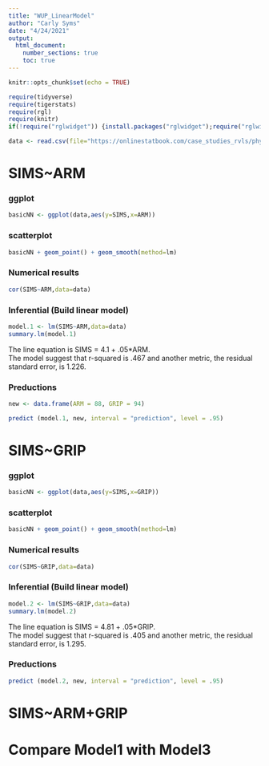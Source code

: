 ```yaml
---
title: "WUP_LinearModel"
author: "Carly Syms"
date: "4/24/2021"
output: 
  html_document:
    number_sections: true
    toc: true
---
```


```r
knitr::opts_chunk$set(echo = TRUE)
```

```r
require(tidyverse)
require(tigerstats)
require(rgl)
require(knitr)
if(!require("rglwidget")) {install.packages("rglwidget");require("rglwidget")}
```

```r
data <- read.csv(file="https://onlinestatbook.com/case_studies_rvls/physical_strength/data.txt",sep="",header=TRUE)  
```

# SIMS~ARM

### ggplot 

```r
basicNN <- ggplot(data,aes(y=SIMS,x=ARM))
```
  
### scatterplot

```r
basicNN + geom_point() + geom_smooth(method=lm)
```  
  
### Numerical results

```r
cor(SIMS~ARM,data=data)
``` 

### Inferential  (Build linear model)
  
```r
model.1 <- lm(SIMS~ARM,data=data)
summary.lm(model.1)
```

The line equation is SIMS = 4.1 + .05*ARM.  
The model suggest that r-squared is .467 and another metric, the residual standard error, is 1.226.

### Preductions

```r
new <- data.frame(ARM = 88, GRIP = 94)
```
```r
predict (model.1, new, interval = "prediction", level = .95)
```

# SIMS~GRIP

### ggplot 

```r
basicNN <- ggplot(data,aes(y=SIMS,x=GRIP))
```
  
### scatterplot

```r
basicNN + geom_point() + geom_smooth(method=lm)
```  
  
### Numerical results

```r
cor(SIMS~GRIP,data=data)
``` 

### Inferential  (Build linear model)
  
```r
model.2 <- lm(SIMS~GRIP,data=data)
summary.lm(model.2)
```

The line equation is SIMS = 4.81 + .05*GRIP.  
The model suggest that r-squared is .405 and another metric, the residual standard error, is 1.295.

### Preductions

```r
predict (model.2, new, interval = "prediction", level = .95)
```
  
# SIMS~ARM+GRIP
  
# Compare Model1 with Model3